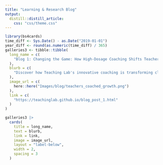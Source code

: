 ```yaml
---
title: "Learning & Research Blog"
output: 
  distill::distill_article:
    css: "css/theme.css"
---
```


```r
library(bs4cards)
time_diff <- Sys.Date() - as.Date("2019-01-01")
year_diff <- round(as.numeric(time_diff) / 365)
galleries3 <- tibble::tibble(
  long_name = c(
    "Blog 1: Changing the Game: How High-Dosage Coaching Shifts Teacher Practices & Student Success"
  ),
  blurb = c(
    "Discover how Teaching Lab's innovative coaching is transforming classrooms by uplifting both teachers and students."
  ),
  image_url = c(
    here::here("Images/blog/teachers_coached_growth.png")
  ),
  link = c(
    "https://teachinglab.github.io/blog_post_1.html"
  )
)

galleries3 |>
  cards(
    title = long_name,
    text = blurb,
    link = link,
    image = image_url,
    layout = "label-below",
    width = 2,
    spacing = 3
  )
```
